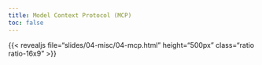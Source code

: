 ```yaml
---
title: Model Context Protocol (MCP)
toc: false
---
```


:::{.column-page-inset-right}

{{< revealjs file="slides/04-misc/04-mcp.html" height="500px" class="ratio ratio-16x9" >}}

:::
